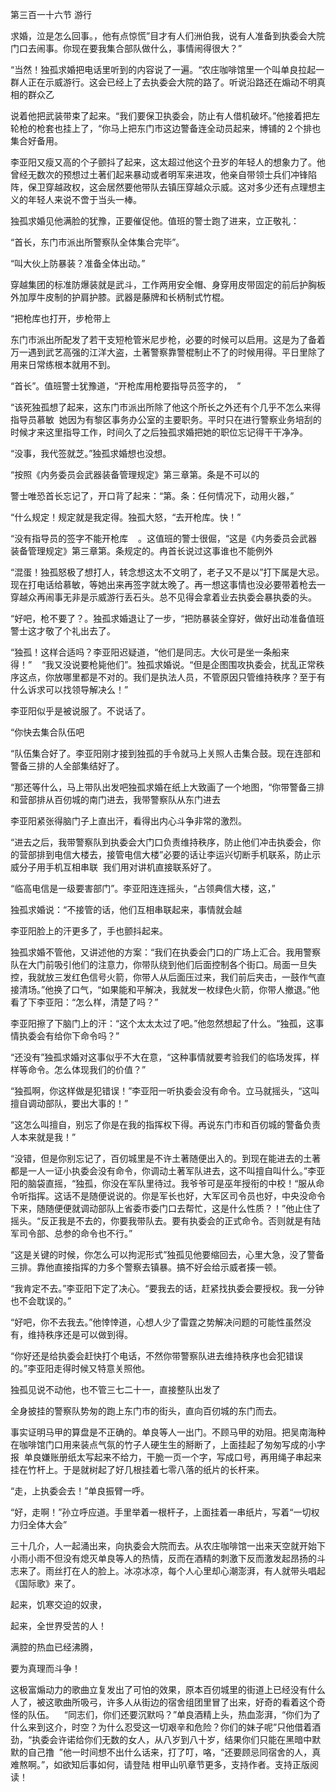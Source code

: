

第三百一十六节 游行

求婚，泣是怎么回事。，他有点惊慌”目才有人们洲伯我，说有人准备到执委会大院门口去闹事。你现在要我集合部队做什么，事情闹得很大？”

“当然！独孤求婚把电话里听到的内容说了一遍。“农庄咖啡馆里一个叫单良拉起一群人正在示威游行。这会已经上了去执委会大院的路了。听说沿路还在煽动不明真相的群众乙

说着他把武装带束了起来。“我们要保卫执委会，防止有人借机破坏。”他接着把左轮枪的枪套也挂上了，“你马上把东门市这边警备连全动员起来，博铺的２个排也集合好备用。

李亚阳又瘦又高的个子颤抖了起来，这太超过他这个丑岁的年轻人的想象力了。他曾经无数次的预想过土著们起来暴动或者明军来进攻，他亲自带领士兵们冲锋陷阵，保卫穿越政权，这会居然要他带队去镇压穿越众示威。这对多少还有点理想主义的年轻人来说不啻于当头一棒。

独孤求婚见他满脸的犹豫，正要催促他。值班的警士跑了进来，立正敬礼：

“首长，东门市派出所警察队全体集合完毕”。

“叫大伙上防暴装？准备全体出动。”

穿越集团的标准防爆装就是武斗，工作两用安全帽、身穿用皮带固定的前后护胸板外加厚牛皮制的护肩护膝。武器是藤牌和长柄制式竹棍。

“把枪库也打开，步枪带上

东门市派出所配发了若干支短枪管米尼步枪，必要的时候可以启用。这是为了备着万一遇到武艺高强的江洋大盗，土著警察靠警棍制止不了的时候用得。平日里除了用来日常练根本就用不到。

“首长”。值班警士犹豫道，“开枪库用枪要指导员签字的，  ”

“该死独孤想了起来，这东门市派出所除了他这个所长之外还有个几乎不怎么来得指导员慕敏  她因为有黎区事务办公室的主要职务。平时只在进行警察业务培刮的时候才来这里指导工作，时间久了之后独孤求婚把她的职位忘记得干干净净。

“没事，我代签就芝。”独孤求婚想也没想。

“按照《内务委员会武器装备管理规定》第三章第。条是不可以的

警士唯恐首长忘记了，开口背了起来：“第。条：任何情况下，动用火器，”

“什么规定！规定就是我定得。独孤大怒，“去开枪库。快！”

“没有指导员的签字不能开枪库    。这值班的警士很倔，“这是《内务委员会武器装备管理规定》第三章第。条规定的。冉首长说过这事谁也不能例外

“混蛋！独孤怒极了想打人，转念想这太不文明了，老子又不是以”打下属是大忌。现在打电话给慕敏，等她出来再签字就太晚了。再一想这事情也没必要带着枪去一穿越众再闹事无非是示威游行丢石头。总不见得会拿着业去执委会暴执委的头。

“好吧，枪不要了？。独孤求婚退让了一步，“把防暴装全穿好，做好出动准备值班警士这才敬了个礼出去了。

“独孤！这样合适吗？李亚阳迟疑道，“他们是同志。大伙可是坐一条船来得！”    “我又没说要枪毙他们”。独孤求婚说。“但是企图围攻执委会，扰乱正常秩序这点，你放哪里都是不对的。我们是执法人员，不管原因只管维持秩序？至于有什么诉求可以找领导解决么！”

李亚阳似乎是被说服了。不说话了。

“你快去集合队伍吧

“队伍集合好了。李亚阳刚才接到独孤的手令就马上关照人击集合鼓。现在连部和警备三排的人全部集结好了。

“那还等什么，马上带队出发吧独孤求婚在纸上大致画了一个地图，“你带警备三排和营部排从百仞城的南门进去，我带警察队从东门进去

李亚阳紧张得脑门子上直出汗，看得出内心斗争非常的激烈。

“进去之后，我带警察队到执委会大门口负责维持秩序，防止他们冲击执委会，你的营部排到电信大楼去，接管电信大楼”必要的话让李运兴切断手机联系，防止示威分子用手机互相串联  我们用对讲机直接联系好了。

“临高电信是一级要害部门”。李亚阳连连摇头，“占领典信大楼，这，”

独孤求婚说：“不接管的话，他们互相串联起来，事情就会越

李亚阳脸上的汗更多了，手也颤抖起来。

独孤求婚不管他，又讲述他的方案：“我们在执委会门口的广场上汇合。我用警察队在大门前吸引他们的注意力，你带队绕到他们后面控制各个街口。局面一旦失控，我就放三发红色信号火箭，你带人从后面压过来，我们前后夹击，一鼓作气直接清场。”他换了口气，“如果能和平解决，我就发一枚绿色火箭，你带人撤退。”他看了下李亚阳：“怎么样，清楚了吗？”

李亚阳擦了下脑门上的汗：“这个太太太过了吧。”他忽然想起了什么。“独孤，这事情执委会有给你下命令吗？”

“还没有”独孤求婚对这事似乎不大在意，“这种事情就要考验我们的临场发挥，样样等命令。怎么体现我们的价值？”

“独孤啊，你这样做是犯错误！”李亚阳一听执委会没有命令。立马就摇头，“这叫擅自调动部队，要出大事的！”

“这怎么叫擅自，别忘了你是在我的指挥权下得。再说东门市和百仞城的警备负责人本来就是我！”

“没错，但是你别忘记了，百仞城里是不许土著随便出入的。到现在能进去的土著都是一人一证小执委会没有命令，你调动土著军队进去，这不叫擅自叫什么。”李亚阳的脑袋直摇，“独孤，你没在军队里待过。我爷爷可是巫年授衔的中校！“服从命令听指挥。这话不是随便说说的。你是军长也好，大军区司令员也好，中央没命令下来，随随便便就调动部队上省委市委门口去帮忙，这是什么性质？！”他止住了摇头。“反正我是不去的，你要我带队去。要有执委会的正式命令。否则就是有陆军司令部、总参的命令也不行。”

“这是关键的时候，你怎么可以拘泥形式”独孤见他要缩回去，心里大急，没了警备三排。靠他直接指挥的力多个警察去镇暴。搞不好会给示威者揍一顿。

“我肯定不去。”李亚阳下定了决心。“要我去的话，赶紧找执委会要授权。我一分钟也不会耽误的。”

“好吧，你不去我去。”他悻悻道，心想人少了雷霆之势解决问题的可能性虽然没有，维持秩序还是可以做到得。

“你好还是给执委会赶快打个电话，不然你带警察队进去维持秩序也会犯错误的。”李亚阳走得时候又特意关照他。

独孤见说不动他，也不管三七二十一，直接整队出发了

全身披挂的警察队势匆的跑上东门市的街头，直向百仞城的东门而去。

事实证明马甲的算盘是不正确的。单良等人一出门。不顾马甲的劝阻。把吴南海种在咖啡馆门口用来装点气氛的竹子人硬生生的掰断了，上面挂起了匆匆写成的小字报  单良嫌账册纸太写起来不给力，干脆一页一个字，写成口号，再用绳子串起来挂在竹杆上。于是就树起了好几根挂着七零八落的纸片的长杆来。

“走，上执委会去！”单良振臂一呼。

“好，走啊！”孙立呼应道。手里举着一根杆子，上面挂着一串纸片，写着“一切权力归全体大会”

三十几介，人一起涌出来，向执委会大院而去。从农庄咖啡馆一出来天空就开始下小雨小雨不但没有熄灭单良等人的热情，反而在酒精的刺激下反而激发起昂扬的斗志来了。雨丝打在人的脸上。冰凉冰凉，每个人心里却心潮澎湃，有人就带头唱起《国际歌》来了。

起来，饥寒交迫的奴隶，

起来，全世界受苦的人！

满腔的热血已经沸腾，

要为真理而斗争！

这极富煽动力的歌曲立复发出了可怕的效果，原本百仞城里的街道上已经没有什么人了，被这歌曲所吸弓，许多人从街边的宿舍组团里冒了出来，好奇的看着这个奇怪的队伍。    “同志们，你们还要沉默吗？”单良酒精上头，热血澎湃，“你们为了什么来到这介，时空？为什么忍受这一切艰辛和危险？你们的妹子呢”只他借着酒劲，“执委会许诺给你们无数的女人，从八岁到八十岁，结果你们只能在黑暗中默默的自己撸  ”他一时间想不出什么话来，打了叮，咯，“还要顾忌同宿舍的人，真难熬啊。”，如欲知后事如何，请登陆 柑甲山叭章节更多，支持作者。支持正版阅读！

